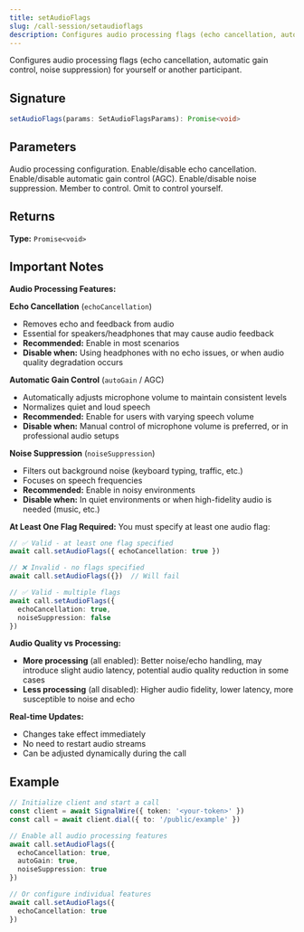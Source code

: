 ```yaml
---
title: setAudioFlags
slug: /call-session/setaudioflags
description: Configures audio processing flags (echo cancellation, automatic gain control, noise suppression) for yourself or another participant.
---
```



Configures audio processing flags (echo cancellation, automatic gain control, noise suppression) for yourself or another participant.

## Signature

```typescript
setAudioFlags(params: SetAudioFlagsParams): Promise<void>
```

## Parameters

<APIField name="params" type="[SetAudioFlagsParams](/sdks/signalwire-sdk/types#setaudioflagsparams)" required>
  Audio processing configuration.
</APIField>

<APIField name="params.echoCancellation" type="boolean">
  Enable/disable echo cancellation.
</APIField>

<APIField name="params.autoGain" type="boolean">
  Enable/disable automatic gain control (AGC).
</APIField>

<APIField name="params.noiseSuppression" type="boolean">
  Enable/disable noise suppression.
</APIField>

<APIField name="params.memberId" type="string" default="Your member ID">
  Member to control. Omit to control yourself.
</APIField>

## Returns

**Type:** `Promise<void>`

## Important Notes

**Audio Processing Features:**

**Echo Cancellation** (`echoCancellation`)
- Removes echo and feedback from audio
- Essential for speakers/headphones that may cause audio feedback
- **Recommended:** Enable in most scenarios
- **Disable when:** Using headphones with no echo issues, or when audio quality degradation occurs

**Automatic Gain Control** (`autoGain` / AGC)
- Automatically adjusts microphone volume to maintain consistent levels
- Normalizes quiet and loud speech
- **Recommended:** Enable for users with varying speech volume
- **Disable when:** Manual control of microphone volume is preferred, or in professional audio setups

**Noise Suppression** (`noiseSuppression`)
- Filters out background noise (keyboard typing, traffic, etc.)
- Focuses on speech frequencies
- **Recommended:** Enable in noisy environments
- **Disable when:** In quiet environments or when high-fidelity audio is needed (music, etc.)

**At Least One Flag Required:** You must specify at least one audio flag:

```typescript
// ✅ Valid - at least one flag specified
await call.setAudioFlags({ echoCancellation: true })

// ❌ Invalid - no flags specified
await call.setAudioFlags({})  // Will fail

// ✅ Valid - multiple flags
await call.setAudioFlags({
  echoCancellation: true,
  noiseSuppression: false
})
```

**Audio Quality vs Processing:**
- **More processing** (all enabled): Better noise/echo handling, may introduce slight audio latency, potential audio quality reduction in some cases
- **Less processing** (all disabled): Higher audio fidelity, lower latency, more susceptible to noise and echo

**Real-time Updates:**
- Changes take effect immediately
- No need to restart audio streams
- Can be adjusted dynamically during the call

## Example

```typescript
// Initialize client and start a call
const client = await SignalWire({ token: '<your-token>' })
const call = await client.dial({ to: '/public/example' })

// Enable all audio processing features
await call.setAudioFlags({
  echoCancellation: true,
  autoGain: true,
  noiseSuppression: true
})

// Or configure individual features
await call.setAudioFlags({
  echoCancellation: true
})
```
